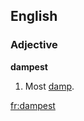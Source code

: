 ==English==

===Adjective===
'''dampest'''

# {{superlative of|[[damp]]}}  Most [[damp]].

[[fr:dampest]]